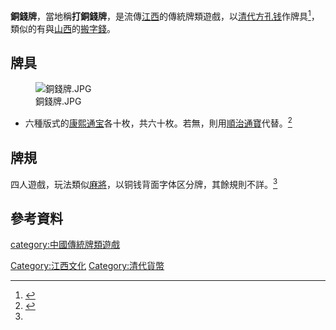 '''銅錢牌'''，當地稱'''打銅錢牌'''，是流傳[[江西|江西]]的傳統牌類遊戲，以[[清代|清代]][[方孔钱|方孔钱]]作牌具<ref name="老人爱玩铜钱牌">{{Cite news|url=http://www.lcwb.com.cn/newshtm/2007-01-23/200712382825.htm|title=老人爱玩铜钱牌|language=zh-cn|publisher=临川晚报电子版|author=|date=2007-01-23|accessdate=2014-06-19}}{{dead link|date=2018年5月 |bot=InternetArchiveBot |fix-attempted=yes }}</ref>，類似的有與[[山西|山西]]的[[搬字錢|搬字錢]]。

==牌具==
[[File:銅錢牌.JPG|thumb]]
*六種版式的[[康熙通宝|康熙通宝]]各十枚，共六十枚。若無，則用[[順治通寶|順治通寶]]代替。<ref>{{Cite news|url=http://www.lotour.com/snapshot/2007-8-7/snapshot_81033.shtml|title=玩铜钱牌|language=zh-cn|publisher=江西乐途旅游网|author=|date=2007-08-07|accessdate=2014-06-19}}{{dead link|date=2018年5月 |bot=InternetArchiveBot |fix-attempted=yes }}</ref>

==牌規==
四人遊戲，玩法類似[[麻將|麻將]]，以铜钱背面字体区分牌，其餘規則不詳。<ref name="老人爱玩铜钱牌"></ref>

==參考資料==
{{reflist}}

[[category:中國傳統牌類遊戲|category:中國傳統牌類遊戲]]
[[Category:江西文化|Category:江西文化]]
[[Category:清代貨幣|Category:清代貨幣]]